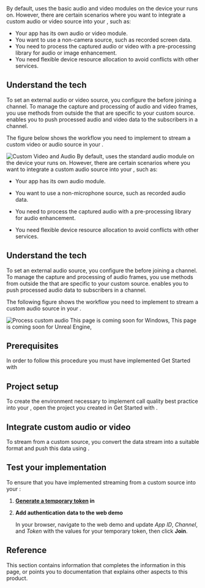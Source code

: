 

<ProductWrapper notAllowed="voice-calling">
By default, <Vg k="VSDK" /> uses the basic audio and video modules on the device your <Vpl k="CLIENT" /> runs on. However, there are certain scenarios where you want to integrate a custom audio or video source into your <Vpl k="CLIENT" />, such as:

* Your app has its own audio or video module.
* You want to use a non-camera source, such as recorded screen data.
* You need to process the captured audio or video with a pre-processing library for audio or image enhancement.
* You need flexible device resource allocation to avoid conflicts with other services.

## Understand the tech

To set an external audio or video source, you configure the <Vg k="ENGINE" /> before joining a channel. To manage the capture and processing of audio and video frames, you use methods from outside the <Vg k="VSDK" /> that are specific to your custom source. <Vg k="VSDK" /> enables you to push processed audio and video data to the subscribers in a channel.

The figure below shows the workflow you need to implement to stream a custom video or audio source in your <Vpl k="CLIENT" />.

![Custom Video and Audio](/images/video-sdk/custom-source-video-audio.png)
</ProductWrapper>
<ProductWrapper product="voice-calling">
By default, <Vpd k="SDK" /> uses the standard audio module on the device your <Vpl k="CLIENT" /> runs on. However, there are certain scenarios where you want to integrate a custom audio source into your <Vpl k="CLIENT" />, such as:

* Your app has its own audio module.

* You want to use a non-microphone source, such as recorded audio data.

* You need to process the captured audio with a pre-processing library for audio enhancement.

* You need flexible device resource allocation to avoid conflicts with other services.

## Understand the tech

To set an external audio source, you configure the <Vg k="ENGINE" /> before joining a channel. To manage the capture and processing of audio frames, you use methods from outside the <Vpd k="SDK" /> that are specific to your custom source. <Vpd k="SDK" /> enables you to push processed audio data to subscribers in a channel.

The following figure shows the workflow you need to implement to stream a custom audio source in your <Vpl k="CLIENT" />.

![Process custom audio](/images/voice-sdk/custom-source-audio.svg)
</ProductWrapper>
<PlatformWrapper platform="windows">
This page is coming soon for Windows,
</PlatformWrapper>
<PlatformWrapper platform="unreal">
  This page is coming soon for Unreal Engine,
</PlatformWrapper>
<PlatformWrapper notAllowed="unreal">
<PlatformWrapper notAllowed="windows">

## Prerequisites

In order to follow this procedure you must have implemented <Link to="../get-started/get-started-sdk">Get Started with <Vpd k="NAME"/></Link>

## Project setup

To create the environment necessary to implement call quality best practice into your <Vpl k="CLIENT" />, open the project you created in <Link to="../get-started/get-started-sdk">Get Started with <Vpd k="NAME"/></Link>.

<ProjectSetup />

## Integrate custom audio or video

To stream from a custom source, you convert the data stream into a suitable format and push this data using <Vg k="VSDK" />.

<ProjectImplement />


## Test your implementation

To ensure that you have implemented streaming from a custom source into your <Vpl k="CLIENT" />:

1. **[Generate a temporary token](../reference/manage-agora-account#generate-a-temporary-token) in <Vg k="CONSOLE" />**

2. **Add authentication data to the web demo**

    In your browser, navigate to the <Link target="_blank" to="{{Global.DEMO_BASIC_VIDEO_CALL_URL}}"><Vg k="COMPANY" /> web demo</Link> and update _App ID_, _Channel_, and _Token_ with the values for your temporary token, then click **Join**.
<ProjectTest />

## Reference

This section contains information that completes the information in this page, or points you to documentation that explains other aspects to this product.

<Reference />
</PlatformWrapper>
</PlatformWrapper>